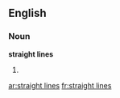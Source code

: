 ==English==

===Noun===
'''straight lines'''

# {{plural of|[[straight line]]}}

[[ar:straight lines]]
[[fr:straight lines]]